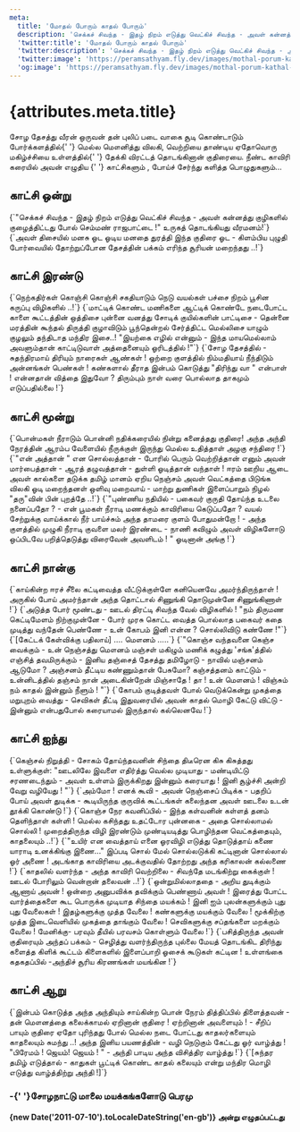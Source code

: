 ```yaml
---
meta:
  title: 'மோதல் போரும் காதல் போரும்'
  description: 'செக்கச் சிவந்த - இதழ் நிறம் எடுத்து வெட்கிச் சிவந்த - அவள் கன்னத்து குழிகளில் குழைத்திட்டது போல் செம்மண் ராஜபாட்டை!'
  'twitter:title': 'மோதல் போரும் காதல் போரும்'
  'twitter:description': 'செக்கச் சிவந்த - இதழ் நிறம் எடுத்து வெட்கிச் சிவந்த - அவள் கன்னத்து குழிகளில் குழைத்திட்டது போல் செம்மண் ராஜபாட்டை!'
  'twitter:image': 'https://peramsathyam.fly.dev/images/mothal-porum-kathal-porum.jpeg'
  'og:image': 'https://peramsathyam.fly.dev/images/mothal-porum-kathal-porum.jpeg'
---
```



<main className="main-content">
  <h1 className="text-[coral] font-bold text-3xl">{attributes.meta.title}</h1>
  <p>சோழ தேசத்து வீரன் ஒருவன் தன் புலிப் படை வாகை சூடி கொண்டாடும் போர்க்களத்தில்{' '}
    மெல்ல மௌனித்து விலகி, வெற்றியை தாண்டிய ஏதோவொரு மகிழ்ச்சியை உள்ளத்தில்{' '}
    தேக்கி விரட்டத் தொடங்கினான் குதிரையை. நீண்ட காவிரி கரையில் அவன் எழுதிய {' '}
    காட்சிகளும் , போய்ச் சேர்ந்து களித்த பொழுதுகளும்...</p>
  <div className="section-container">
    <section className="section-card">
      <h2 className="text-green-600 font-bold text-center">காட்சி ஒன்று</h2>
      <PoemSection>
        {`"செக்கச் சிவந்த - இதழ்
        நிறம் எடுத்து
        வெட்கிச் சிவந்த - அவள்
        கன்னத்து குழிகளில்
        குழைத்திட்டது போல்
        செம்மண் ராஜபாட்டை !"
        உருகத் தொடங்கியது வீரமனம்!`}
      </PoemSection>
      <PoemSection>
        {`அவள் திசையில் மனசு ஓட
        ஓடிய மனதை துரத்தி
        இந்த குதிரை ஓட - கிளம்பிய
        புழுதி போர்வையில்
        தோற்றுப்போன தேசத்தின்
        பக்கம் எரிந்த சூரியன்
        மறைந்தது ..!`}
      </PoemSection>
    </section>
    <section className="section-card">
      <h2 className="text-green-600 font-bold text-center">காட்சி இரண்டு</h2>
      <PoemSection>
        {`நெற்கதிர்கள் கொஞ்சி
        கொஞ்சி சகதியாடும்
        நெடு வயல்கள்
        பச்சை நிறம் பூசின
        கருப்பு விழிகளில் ..!`}
      </PoemSection>
      <PoemSection>
        {`மாட்டிக் கொண்ட மணிகளை
        ஆட்டிக் கொண்டே நடைபோட்ட
        காளை கூட்டத்தின் ஒத்திசை
        புன்னை வனத்து சோடிக்
        குயில்களின் பாட்டிசை - தென்னை
        மரத்தின் கூந்தல் திருத்தி குழாவிடும்
        பூந்தென்றல் சேர்த்திட்ட மெல்லிசை
        யாழும் குழலும் தந்திடாத மந்திர இசை..!
        "இயற்கை எழில் என்னும் - இந்த
        மாயமெல்லாம் அவளும்தான்
        காட்டிடுவாள் அத்தைனையும் ஓரிடத்தில் !"`}
      </PoemSection>
      <PoemSection>
        {`சோழ தேசத்தில் - சுதந்திரமாய்
        திரியும் நாரைகள் ஆண்கள் !
        ஒற்றை குளத்தில் நிம்மதியாய்
        நீந்திடும் அன்னங்கள் பெண்கள் !
        கண்களால் தீராத இன்பம் கொடுத்து
        "திரிந்து வா " என்பாள் !
        என்னதான் வித்தை இதுவோ ?
        திரும்பும் நாள் வரை பொல்லாத
        தாகமும் எடுப்பதில்லை !`}
      </PoemSection>
    </section>
    <section className="section-card">
      <h2 className="text-green-600 font-bold text-center">காட்சி மூன்று</h2>
      <PoemSection>
        {`பொன்மகள் நீராடும்
        பொன்னி நதிக்கரையில்
        நின்று கனைத்தது குதிரை!
        அந்த அந்தி நேரத்தின்
        ஆரம்ப வேளையில்
        நீருக்குள் இருந்து மெல்ல
        உதித்தாள் அழகு சந்திரை !`}
      </PoemSection>
      <PoemSection>
        {`"என் அத்தான் " என
        சொல்லத்தான் - போரில்
        பெரும் வெற்றித்தான் எனும்
        அவன் மார்பைத்தான் - ஆரத்
        தழுவத்தான் - துள்ளி
        ஓடித்தான் வந்தாள் !
        ஈரம் ஊறிய ஆடை
        அவள் கால்களை தடுக்க
        தமிழ் மானம் ஏறிய நெஞ்சம்
        அவள் வெட்கத்தை பிடுங்க
        விலகி ஓடி மறைந்தனள்
        ஒளிவு மறைவாய் - மாற்று
        துணிகள் இளைப்பாறும்
        நிழல் "தரு"வின் பின் புறத்தே ..!`}
      </PoemSection>
      <PoemSection>
        {`"புண்ணிய நதியில் - பகைவர்
        குருதி தோய்ந்த உடலை
        நனைப்பதோ ? - என்
        பூமகள் நீராடி மணக்கும்
        காவிரியை கெடுப்பதோ ?
        வயல் சேற்றுக்கு
        வாய்க்கால் நீர் பாய்ச்சும்
        அந்த தாமரை குளம்
        போதுமன்றோ ! - அந்த
        குளத்தில் முழுகி நீராடி
        குவளை மலர் இரண்டை - நாணி
        கவிழும் அவள் விழிகளோடு
        ஒப்பிடவே பறித்தெடுத்து
        விரைவேன் அவளிடம் ! "
        ஓடினான் அங்கு !`}
      </PoemSection>
    </section>
    <section className="section-card">
      <h2 className="text-green-600 font-bold text-center">காட்சி நான்கு</h2>
      <PoemSection>
        {`காய்கின்ற ஈரச் சீலை
        கட்டிவைத்த வீட்டுக்குள்ளே
        கனியெனவே அமர்ந்திருந்தாள் !
        அருகில் போய் அமர்ந்தான்
        அந்த தொட்டால் சிணுங்கி
        தொடுமுன்னே சிணுங்கிணாள் !`}
      </PoemSection>
      <PoemSection>
        {`அடுத்த போர் மூண்டது - ஊடல்
        திரட்டி சிவந்த வேல் விழிகளில் !
        "நம் திருமண கெட்டிமேளம்
        நிற்குமுன்னே - போர் முரசு
        கொட்ட வைத்த பொல்லாத
        பகைவர் கதை முடித்து
        வந்தேன் பெண்ணே - உன்
        கோபம் இனி என்ன ?
        சொல்லிவிடு கண்ணே !"`}
      </PoemSection>
      <PoemSection>
        {`[கேட்டக் கேள்விக்கு பதிலாய்]
        .... மௌனம் .....`}
      </PoemSection>
      <PoemSection>
        {`"கொஞ்ச வந்தவனை
        கெஞ்ச வைக்கும் - உன்
        நெஞ்சத்து மௌனம்
        மஞ்சள் மகிழும் மணிக் கழுத்து 'சங்க'த்தில்
        எஞ்சித் தவமிருக்கும் - இனிய
        தஞ்சைத் தேசத்து தமிழோடு - நாவில்
        மஞ்சனம் ஆடுமோ ?
        அஞ்சனம் தீட்டிய கண்ணும்தான் பேசுமோ?
        கஞ்சத்தனம் காட்டும் - உன்னிடத்தில்
        தஞ்சம் நான் அடைகின்றேன்
        மிஞ்சாதே ! தா ! உன் மௌனம் !
        விஞ்சும் நம் காதல் இன்னும் நீளும் ! "`}
      </PoemSection>
      <PoemSection>
        {`கோபம் குடித்தவள் போல்
        வெடுக்கென்று முகத்தை
        மறுபுறம் வைத்து - செவிகள் தீட்டி
        இதுவரையில் அவன் காதல் மொழி
        கேட்டு விட்டு - இன்னும் என்பதுபோல்
        கரையாமல் இருந்தால் கல்லெனவே !`}
      </PoemSection>
    </section>
    <section className="section-card">
      <h2 className="text-green-600 font-bold text-center">காட்சி ஐந்து</h2>
      <PoemSection>
        {`கெஞ்சல் நிறுத்தி - சோகம்
        தோய்ந்தவனின் சிந்தை திடீரென
        கிசு கிசுத்தது உள்ளுக்குள்:
        "ஊடலிலே இவளை எதிர்த்து
        வெல்ல முடியாது - மண்டியிட்டு
        சரணடைந்தும் - அவள் உள்ளம்
        இருக்கிறது இன்னும் கரையாது !
        இனி சூழ்ச்சி அன்றி வேறு வழியேது ! "`}
      </PoemSection>
      <PoemSection>
        {`அம்மோ ! எனக் கூவி - அவன்
        நெஞ்சைப் பிடிக்க - பதறிப் போய்
        அவள் துடிக்க - கூடியிருந்த
        குருவிக் கூட்டங்கள் கலைந்தன
        அவள் ஊடலை உடன் தூக்கி கொண்டு !`}
      </PoemSection>
      <PoemSection>
        {`கொஞ்ச நேர கவனிப்பில் - இந்த
        கள்வனின் கள்ளத் தனம்
        தெளிந்தாள் கள்ளி !
        மெல்ல கசிந்தது
        உதட்டோர புன்னகை - அதை
        சொல்லாமல் சொல்லி !
        முறைத்திருந்த விழி இரண்டும்
        முண்டியடித்து பொழிந்தன
        வெட்கத்தையும், காதலையும் ..!`}
      </PoemSection>
      <PoemSection>
        {`"உயிர் என வைத்தாய் எனை
        ஓரவிழி எடுத்து தொடுத்தாய் கணை
        யாராடி உனக்கிங்கு இணை..."
        இப்படி சொல் மேல் சொல்லடுக்கி
        கட்டினான் சொல்லால் ஓர் அணை !
        அடங்காத காவிரியை அடக்குவதில்
        தோற்றது அந்த கரிகாலன் கல்லணை !`}
      </PoemSection>
      <PoemSection>
        {`காதலில் வளர்ந்த - அந்த
        காவிரி வெற்றிலை - சிவந்தே
        மடங்கிற்று கைக்குள் !
        ஊடல் போரிலும் வென்றான் தலைவன் ..!`}
      </PoemSection>
      <PoemSection>
        {`ஒன்றுமில்லாததை - அறிய
        துடிக்கும் ஆணாய் அவன் !
        ஒன்றை அனுபவிக்க
        தவிக்கும் பெண்ணாய் அவள் !
        இரைத்து போட்ட
        வார்த்தைகளை கூட பொருக்க
        முடியாத சிந்தை மயக்கம் !
        இனி ஐம் புலன்களுக்கும்
        புது புது வேலைகள் !
        இதழ்களுக்கு முத்த வேலை !
        கண்களுக்கு மயக்கும் வேலை !
        மூக்கிற்கு முத்த இடைவெளியில்
        முகத்தை தாங்கும் வேலை !
        செவிகளுக்கு சப்தங்களை
        மறக்கும் வேலை !
        மேனிக்கு- பரவும் தீயில்
        பரவசம் கொள்ளும் வேலை !`}
      </PoemSection>
      <PoemSection>
        {`பசித்திருந்த அவன் குதிரையும்
        அந்தப் பக்கம் - செழித்து
        வளர்ந்திருந்த புல்லை
        மேயத் தொடங்கிட
        திரிந்து களைத்த கிளிக் கூட்டம்
        கிளைகளில் இளைப்பாறி
        ஓசைக் கூடுகள் கட்டின !
        உள்ளங்கை கதகதப்பில் -அந்திச்
        சூரிய கிரணங்கள் மயங்கின !`}
      </PoemSection>
    </section>
    <section className="section-card">
      <h2 className="text-green-600 font-bold text-center">காட்சி ஆறு</h2>
      <PoemSection>
        {`இன்பம் கொடுத்த அந்த
        அந்தியும் சாய்கின்ற பொன் நேரம்
        தித்திப்பில் திளைத்தவன் - தன்
        மௌனத்தை கலைக்காமல்
        ஏறினான் குதிரை ! ஏற்றினான்
        அவளையும் ! - சீறிப் பாயும்
        குதிரை ஏதோ புரிந்தது போல்
        மெல்ல நடை போட்டது
        காதலர்களையும் காதலையும் சுமந்து ..!
        அந்த இனிய பயணத்தின் - வழி
        நெடுகும் கேட்டது ஓர் வாழ்த்து !
        "பிரேமம் ! ஜெயம்! ஜெயம் ! " - அந்தி
        பாடிய அந்த விசித்திர வாழ்த்து !`}
      </PoemSection>
      <PoemSection>
        {`[சுந்தர தமிழ் எடுத்தால் - காதுகள்
        பூட்டிக் கொண்ட காதல் கலையும் என்று
        மந்திர மொழி எடுத்து வாழ்த்திற்று அந்தி !]`}
      </PoemSection>
    </section>

  </div>
  <h3>-{'  '}சோழநாட்டு மாலை மயக்கங்களோடு பெரமு</h3>
  <h4 className="text-[blueviolet]">
    {new Date('2011-07-10').toLocaleDateString('en-gb')} அன்று எழுதப்பட்டது
  </h4>
</main>
